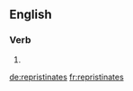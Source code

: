 ==English==

===Verb===
{{head|en|verb form}}

# {{en-third-person singular of|repristinate}}

[[de:repristinates]]
[[fr:repristinates]]
